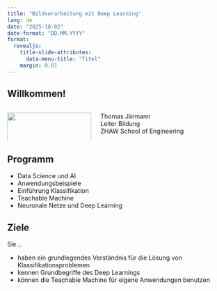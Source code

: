 ```yaml
---
title: "Bildverarbeitung mit Deep Learning"
lang: de
date: "2025-10-02"
date-format: "DD.MM.YYYY"
format:
  revealjs:
    title-slide-attributes:
      data-menu-title: "Titel"
    margin: 0.01
---
```


## Willkommen!

:::: {.columns}

::: {.column width="40%"}
![](pics/jart.png){width="100%"}
:::

::: {.column .center width="60%"}
Thomas Järmann<br>
Leiter Bildung  
ZHAW School of Engineering
:::

::::

## Programm

* Data Science und AI
* Anwendungsbeispiele
* Einführung Klassifikation
* Teachable Machine
* Neuronale Netze und Deep Learning

## Ziele
Sie...

* haben ein grundlegendes Verständnis für die Lösung von Klassifikationsproblemen
* kennen Grundbegriffe des Deep Learnings
* können die Teachable Machine für eigene Anwendungen benutzen
